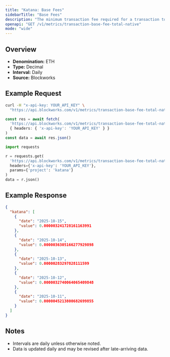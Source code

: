 ```yaml
---
title: "Katana: Base Fees"
sidebarTitle: "Base Fees"
description: "The minimum transaction fee required for a transaction to be included in a block"
openapi: "GET /v1/metrics/transaction-base-fee-total-native"
mode: "wide"
---
```


## Overview

- **Denomination:** ETH
- **Type:** Decimal
- **Interval:** Daily
- **Source:** Blockworks

## Example Request

<CodeGroup>

```bash cURL
curl -H "x-api-key: YOUR_API_KEY" \
  "https://api.blockworks.com/v1/metrics/transaction-base-fee-total-native?project=katana"
```

```typescript TypeScript
const res = await fetch(
  'https://api.blockworks.com/v1/metrics/transaction-base-fee-total-native?project=katana',
  { headers: { 'x-api-key': 'YOUR_API_KEY' } }
)
const data = await res.json()
```

```python Python
import requests

r = requests.get(
  'https://api.blockworks.com/v1/metrics/transaction-base-fee-total-native',
  headers={'x-api-key': 'YOUR_API_KEY'},
  params={'project': 'katana'}
)
data = r.json()
```

</CodeGroup>

## Example Response

```json
{
  "katana": [
    {
      "date": "2025-10-15",
      "value": 0.000003241728161163991
    },
    {
      "date": "2025-10-14",
      "value": 0.0000036305166277929898
    },
    {
      "date": "2025-10-13",
      "value": 0.00000283297828111599
    },
    {
      "date": "2025-10-12",
      "value": 0.0000032740064065409848
    },
    {
      "date": "2025-10-11",
      "value": 0.0000045213800682699855
    }
  ]
}
```

## Notes
- Intervals are daily unless otherwise noted.
- Data is updated daily and may be revised after late-arriving data.